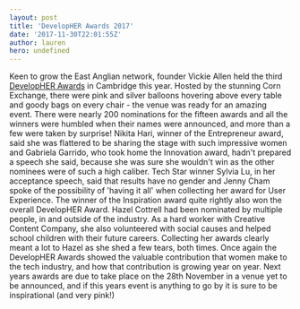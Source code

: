 ```yaml
---
layout: post
title: 'DevelopHER Awards 2017'
date: '2017-11-30T22:01:55Z'
author: lauren
hero: undefined
---
```




Keen to grow the East Anglian network, founder Vickie Allen held the third [DevelopHER Awards](http://developherawards.com/) in Cambridge this year. Hosted by the stunning Corn Exchange, there were pink and silver balloons hovering above every table and goody bags on every chair - the venue was ready for an amazing event. There were nearly 200 nominations for the fifteen awards and all the winners were humbled when their names were announced, and more than a few were taken by surprise! Nikita Hari, winner of the Entrepreneur award, said she was flattered to be sharing the stage with such impressive women and Gabriela Garrido, who took home the Innovation award, hadn't prepared a speech she said, because she was sure she wouldn't win as the other nominees were of such a high caliber. Tech Star winner Sylvia Lu, in her acceptance speech, said that results have no gender and Jenny Cham spoke of the possibility of 'having it all' when collecting her award for User Experience. The winner of the Inspiration award quite rightly also won the overall DevelopHER Award. Hazel Cottrell had been nominated by multiple people, in and outside of the industry. As a hard worker with Creative Content Company, she also volunteered with social causes and helped school children with their future careers. Collecting her awards clearly meant a lot to Hazel as she shed a few tears, both times. Once again the DevelopHER Awards showed the valuable contribution that women make to the tech industry, and how that contribution is growing year on year. Next years awards are due to take place on the 28th November in a venue yet to be announced, and if this years event is anything to go by it is sure to be inspirational (and very pink!)